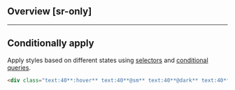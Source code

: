 ## Overview [sr-only]
<Overview/>

---

## Conditionally apply
Apply styles based on different states using [selectors](/docs/state-selectors) and [conditional queries](/docs/conditional-queries).
```html
<div class="text:40**:hover** text:40**@sm** text:40**@dark** text:40**@print**">…</div>
```

